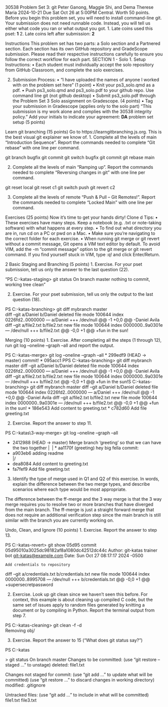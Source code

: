 30538 Problem Set 3: git
Peter Ganong, Maggie Shi, and Dema Therese Maria
2024-10-21
Due Sat Oct 26 at 5:00PM Central. Worth 50 points.
Before you begin this problem set, you will need to install command-line git.
Your submission does not need runnable code. Instead, you will tell us either what code you
ran or what output you got.
1. Late coins used this pset: **1**
2. Late coins left after submission: **2**


Instructions
This problem set has two parts: a Solo section and a Partnered section. Each section has
its own GitHub repository and GradeScope submission.
Please read their respective instructions carefully to ensure you follow the correct workflow for
each part.
SECTION 1 - Solo
1. Setup Instructions:
• Each student must individually accept the solo repository from GitHub Classroom, and
complete the solo exercises.

2. Submission Process:
• “I have uploaded the names of anyone I worked with on the problem set here”
(1 point)
• Knit your ps3_solo.qmd as a pdf.
• Push ps3_solo.qmd and ps3_solo.pdf to your github repo. Use command line git (not
github desktop)
• Submit ps3_solo.pdf through the Problem Set 3 Solo assignment on Gradescope. (4
points)
• Tag your submission in Gradescope
(applies only to the solo part) “This submission is my work alone and complies with the 30538
integrity policy.” Add your initials to indicate your agreement: **DA**
problem set setup (5 points)


Learn git branching (15 points)
Go to https://learngitbranching.js.org. This is the best visual git explainer we know of.
1. Complete all the levels of main “Introduction Sequence”. Report the commands needed
to complete “Git rebase” with one line per command.

git branch bugfix
git commit
git switch bugfix
git commit
git rebase main

2. Complete all the levels of main “Ramping up”. Report the commands needed to complete
“Reversing changes in git” with one line per command.

git reset local
git reset c1
git switch push
git revert c2

3. Complete all the levels of remote “Push & Pull – Git Remotes!”. Report the commands
needed to complete “Locked Main” with one line per command.


Exercises (25 points)
Now it’s time to get your hands dirty! Clone d
Tips:
• These exercises have many steps. Keep a notebook (e.g. .txt or note-taking software)
with what happens at every step.
• To find out what directory you are in, run cd on a PC or pwd on a Mac.
• Make sure you’re navigating to the correct folder for each exercise.
• When running git merge or git revert without a commit message, Git opens
a VIM text editor by default. To avoid VIM, add the -m “commit message”
option to the git merge or git revert command. If you find yourself stuck in
VIM, type :q! and click Enter/Return.

2
Basic Staging and Branching (5 points)
1. Exercise. For your pset submission, tell us only the answer to the last question (22).


“PS C:\Users\danie\Documents\GitHub\git-katas\basic-staging\exercise> git status
On branch master
nothing to commit, working tree clean”


2. Exercise. For your pset submission, tell us only the output to the last question (18).



PS C:\Users\danie\Documents\GitHub\git-katas\basic-branching\exercise> git diff mybranch master  
diff --git a/Daniel b/Daniel
deleted file mode 100644
index 0226fd2..0000000
--- a/Daniel
+++ /dev/null
@@ -1 +0,0 @@
-Daniel Avila
diff --git a/file2.txt b/file2.txt
new file mode 100644
index 0000000..9a0301e
--- /dev/null
+++ b/file2.txt
@@ -0,0 +1 @@
+fun in the sun!


Merging (10 points)
1. Exercise. After completing all the steps (1 through 12), run git log –oneline –graph –all
and report the output.


PS C:\Users\danie\Documents\GitHub\git-katas\ff-merge\exercise> git log --oneline --graph --all
* 299edf9 (HEAD -> master) commit!
* 095acc1 PPS C:\Users\danie\Documents\GitHub\git-katas\basic-branching\exercise> git diff mybranch master diff --git a/Daniel b/Daniel deleted file mode 100644 index 0226fd2..0000000 --- a/Daniel +++ /dev/null @@ -1 +0,0 @@ -Daniel Avila diff --git a/file2.txt b/file2.txt new file mode 100644 index 0000000..9a0301e --- /dev/null +++ b/file2.txt @@ -0,0 +1 @@ +fun in the sun!S C:\Users\danie\Documents\GitHub\git-katas\basic-branching\exercise> git diff mybranch master diff --git a/Daniel b/Daniel deleted 
file mode 100644 index 0226fd2..0000000 --- a/Daniel +++ /dev/null @@ -1 +0,0 @@ -Daniel Avila diff --git a/file2.txt b/file2.txt new file mode 100644 index 0000000..9a0301e --- /dev/null +++ b/file2.txt @@ -0,0 +1 @@ +fun in the sun!
* 186e543 Add content to greeting.txt
* c782d60 Add file greeting.txt


2. Exercise. Report the answer to step 11.


PS C:\Users\danie\Documents\GitHub\git-katas\3-way-merge\exercise> git log --oneline 
--graph --all


*   2412988 (HEAD -> master) Merge branch 'greeting' so that we can have the two together
|\  
| * aa1170f (greeting) hey big fella commit:
* | a903eb6 adding readme
|/  
* dea8084 Add content to greeting.txt
* fa7fef9 Add file greeting.txt

3. Identify the type of merge used in Q1 and Q2 of this exercise. In words, explain the
difference between the two merge types, and describe scenarios where each type would
be most appropriate.

The difference between the ff-merge and the 3 way merge is that the 3 way merge requires you to resolve two or more branches that have diverged from the main branch. The ff-merge is just a straight forward merge that does not require an additional verification step since the main branch is still similar with the branch you are currently working on. 

Undo, Clean, and Ignore (10 points)
1. Exercise. Report the answer to step 13.


PS C:\Users\danie\Documents\GitHub\git-katas\basic-revert\exercise> git show 05d95
commit 05d95010a3025dc98182af8a1080dc42512dc44c
Author: git-katas trainer bot <git-katas@example.com>
Date:   Sun Oct 27 08:17:17 2024 -0500

    Add credentials to repository

diff --git a/credentials.txt b/credentials.txt
new file mode 100644
index 0000000..8995708
--- /dev/null
+++ b/credentials.txt
@@ -0,0 +1 @@
+supersecretpassword



2. Exercise. Look up git clean since we haven’t seen this before. For context, this example
is about cleaning up compiled C code, but the same set of issues apply to random files
generated by knitting a document or by compiling in Python. Report the terminal output
from step 7.



PS C:\Users\danie\Documents\GitHub\git-katas\basic-cleaning\exercise> git clean -f -d       
Removing obj/



3. Exercise. Report the answer to 15 (“What does git status say?”)



PS C:\Users\danie\Documents\GitHub\git-katas\ignore\exercise> git status
On branch master
Changes to be committed:
  (use "git restore --staged <file>..." to unstage)
        deleted:    file1.txt

Changes not staged for commit:
  (use "git add <file>..." to update what will be committed)
  (use "git restore <file>..." to discard changes in working directory)
        modified:   .gitignore

Untracked files:
  (use "git add <file>..." to include in what will be committed)
        file1.txt
        file3.txt


